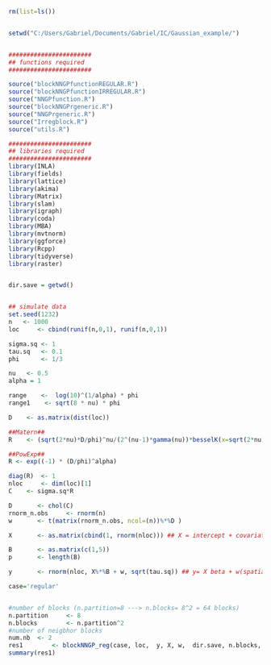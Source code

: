 ```r
rm(list=ls())


setwd("C:/Users/Gabriel/Documents/Gabriel/IC/Gaussian_example/")


#######################
## functions required
####################### 

source("blockNNGPfunctionREGULAR.R")
source("blockNNGPfunctionIRREGULAR.R")
source("NNGPfunction.R")
source("blockNNGPrgeneric.R")
source("NNGPrgeneric.R")
source("Irregblock.R")
source("utils.R")

#######################
## libraries required
####################### 
library(INLA)
library(fields)
library(lattice)
library(akima) 
library(Matrix)
library(slam)
library(igraph)
library(coda)
library(MBA)
library(mvtnorm)
library(ggforce)
library(Rcpp)
library(tidyverse)
library(raster)


dir.save = getwd()


## simulate data
set.seed(1232)
n 	<- 1000
loc 	<- cbind(runif(n,0,1), runif(n,0,1))

sigma.sq <- 1
tau.sq	 <- 0.1
phi 	 <- 1/3

nu 	 <- 0.5
alpha = 1

range    <-  log(10)^(1/alpha) * phi  
range1    <- sqrt(8 * nu) * phi 

D 	 <- as.matrix(dist(loc))
```

```r
##Matern##
R 	 <- (sqrt(2*nu)*D/phi)^nu/(2^(nu-1)*gamma(nu))*besselK(x=sqrt(2*nu)*D/phi, nu=nu)
```

```r
##PowExp##
R <- exp((-1) * (D/phi)^alpha)
```

```r
diag(R)  <- 1
nloc 	 <- dim(loc)[1]
C 	 <- sigma.sq*R

D 	 	<- chol(C)
rnorm_n.obs 	<- rnorm(n)
w 		<- t(matrix(rnorm_n.obs, ncol=(n))%*%D )

X 		<- as.matrix(cbind(1, rnorm(nloc))) ## X = intercept + covariate

B 		<- as.matrix(c(1,5))
p 		<- length(B)

y 		<- rnorm(nloc, X%*%B + w, sqrt(tau.sq)) ## y= X beta + w(spatial) + nugget

```

```r
case='regular'


#number of blocks (n.partition=8 ---> n.blocks= 8^2 = 64 blocks)
n.partition 	<- 8
n.blocks    	<- n.partition^2
#number of neigbhor blocks
num.nb 	<- 2
res1 	 	<- blockNNGP_reg(case, loc,  y, X, w,  dir.save, n.blocks, num.nb)
summary(res1)
```